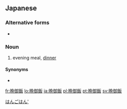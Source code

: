 ==Japanese==
{{ja-kanjitab|ばん|ご|はん|yomi=on}}

===Alternative forms===
* {{l|ja|晩ご飯}}

===Noun===
{{ja-noun|ばんごはん}}

# evening meal, [[dinner]]

====Synonyms====
* {{ja-r|夕飯|ゆうはん}}

[[Category:Japanese basic words|はんごはん']]

[[fr:晩御飯]]
[[lo:晩御飯]]
[[ja:晩御飯]]
[[pl:晩御飯]]
[[pt:晩御飯]]
[[sv:晩御飯]]